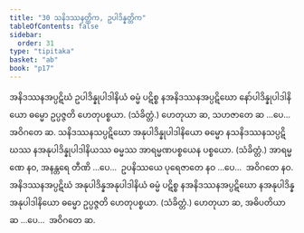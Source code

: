 ```yaml
---
title: "30 သနိဒဿနတ္တိက, ဥပါဒိန္နတ္တိက"
tableOfContents: false
sidebar:
  order: 31
type: "tipitaka"
basket: "ab"
book: "p17"
---
```



<DynamicBreadcrumb />

<Division number="47" book="p17" e="ch" v="40" p="303">

<Paragraph number="132" book="p17">
အနိဒဿနအပ္ပဋိဃံ ဥပါဒိန္နုပါဒါနိယံ ဓမ္မံ ပဋိစ္စ နအနိဒဿနအပ္ပဋိဃော နော်ပါဒိန္နုပါဒါနိယော ဓမ္မော ဥပ္ပဇ္ဇတိ ဟေတုပစ္စယာ. (သံခိတ္တံ.) ဟေတုယာ ဆ, သဟဇာတေ ဆ …ပေ…  အဝိဂတေ ဆ.
</Paragraph>

<Paragraph number="133" book="p17">
သနိဒဿနသပ္ပဋိဃော အနုပါဒိန္နုပါဒါနိယော ဓမ္မော နသနိဒဿနသပ္ပဋိဃဿ နအနုပါဒိန္နုပါဒါနိယဿ ဓမ္မဿ အာရမ္မဏပစ္စယေန ပစ္စယော. (သံခိတ္တံ.) အာရမ္မဏေ နဝ, အနန္တရေ တီဏိ …ပေ…  ဥပနိဿယေ ပုရေဇာတေ နဝ …ပေ…  အဝိဂတေ နဝ.
</Paragraph>

<Paragraph number="134" book="p17">
အနိဒဿနအပ္ပဋိဃံ အနုပါဒိန္နအနုပါဒါနိယံ ဓမ္မံ ပဋိစ္စ နအနိဒဿနအပ္ပဋိဃော နအနုပါဒိန္နအနုပါဒါနိယော ဓမ္မော ဥပ္ပဇ္ဇတိ ဟေတုပစ္စယာ. (သံခိတ္တံ.) ဟေတုယာ ဆ, အဓိပတိယာ ဆ …ပေ…  အဝိဂတေ ဆ.
</Paragraph>
</Division>